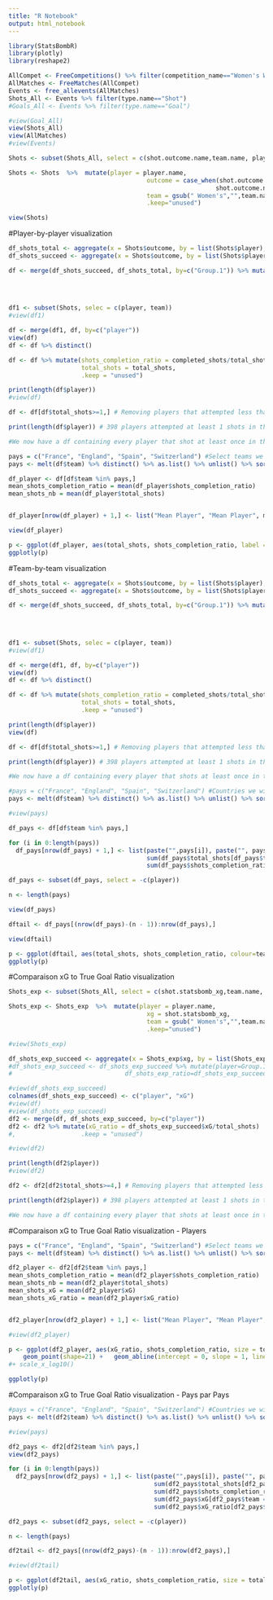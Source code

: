 ---
title: "R Notebook"
output: html_notebook
---
```{r}
library(StatsBombR)
library(plotly)
library(reshape2)
```


```{r}
AllCompet <- FreeCompetitions() %>% filter(competition_name=="Women's World Cup" & season_name=="2023")
AllMatches <- FreeMatches(AllCompet)
Events <- free_allevents(AllMatches)
Shots_All <- Events %>% filter(type.name=="Shot")
#Goals_All <- Events %>% filter(type.name=="Goal")
```

```{r}
#view(Goal_All)
view(Shots_All)
view(AllMatches)
#view(Events)
```


```{r}
Shots <- subset(Shots_All, select = c(shot.outcome.name,team.name, player.name))

Shots <- Shots  %>%  mutate(player = player.name,
                                      outcome = case_when(shot.outcome.name!="Goal" ~ 0,
                                                         shot.outcome.name=="Goal" ~ 1),
                                      team = gsub(" Women's","",team.name),
                                      .keep="unused")

view(Shots)
```

#Player-by-player visualization

```{r}
df_shots_total <- aggregate(x = Shots$outcome, by = list(Shots$player), FUN = length)
df_shots_succeed <- aggregate(x = Shots$outcome, by = list(Shots$player), FUN = sum)

df <- merge(df_shots_succeed, df_shots_total, by=c("Group.1")) %>% mutate(player = Group.1,
                                                                               completed_shots = x.x,
                                                                               total_shots = x.y,
                                                                               .keep="unused")

df1 <- subset(Shots, selec = c(player, team))
#view(df1)

df <- merge(df1, df, by=c("player"))
view(df)
df <- df %>% distinct()

df <- df %>% mutate(shots_completion_ratio = completed_shots/total_shots,
                    total_shots = total_shots,
                    .keep = "unused")

print(length(df$player))
#view(df)

df <- df[df$total_shots>=1,] # Removing players that attempted less than 1 shots

print(length(df$player)) # 398 players attempted at least 1 shots in the WC

#We now have a df containing every player that shot at least once in the World cup, associated with how many shots they attempted, and their ratio of successful shots

pays = c("France", "England", "Spain", "Switzerland") #Select teams we wish to observe
pays <- melt(df$team) %>% distinct() %>% as.list() %>% unlist() %>% sort() %>% as.list() #Select all teams

df_player <- df[df$team %in% pays,]
mean_shots_completion_ratio = mean(df_player$shots_completion_ratio)
mean_shots_nb = mean(df_player$total_shots)


df_player[nrow(df_player) + 1,] <- list("Mean Player", "Mean Player", mean_shots_nb, mean_shots_completion_ratio)

view(df_player)

p <- ggplot(df_player, aes(total_shots, shots_completion_ratio, label = player, colour=team)) + geom_point()
ggplotly(p)
```

#Team-by-team visualization

```{r}
df_shots_total <- aggregate(x = Shots$outcome, by = list(Shots$player), FUN = length)
df_shots_succeed <- aggregate(x = Shots$outcome, by = list(Shots$player), FUN = sum)

df <- merge(df_shots_succeed, df_shots_total, by=c("Group.1")) %>% mutate(player = Group.1,
                                                                               completed_shots = x.x,
                                                                               total_shots = x.y,
                                                                               .keep="unused")

df1 <- subset(Shots, selec = c(player, team))
#view(df1)

df <- merge(df1, df, by=c("player"))
view(df)
df <- df %>% distinct()

df <- df %>% mutate(shots_completion_ratio = completed_shots/total_shots,
                    total_shots = total_shots,
                    .keep = "unused")

print(length(df$player))
view(df)

df <- df[df$total_shots>=1,] # Removing players that attempted less than 1 shots

print(length(df$player)) # 398 players attempted at least 1 shots in the WC

#We now have a df containing every player that shots at least once in the World cup, associated with how many shots they attempted, and their ratio of successful shots

#pays = c("France", "England", "Spain", "Switzerland") #Countries we wish to observe
pays <- melt(df$team) %>% distinct() %>% as.list() %>% unlist() %>% sort() %>% as.list() #select all teams

#view(pays)

df_pays <- df[df$team %in% pays,]

for (i in 0:length(pays))
  df_pays[nrow(df_pays) + 1,] <- list(paste("",pays[i]), paste("", pays[i]), 
                                      sum(df_pays$total_shots[df_pays$team == pays[i]]), 
                                      sum(df_pays$shots_completion_ratio[df_pays$team == pays[i]]))

df_pays <- subset(df_pays, select = -c(player))

n <- length(pays)

view(df_pays)

dftail <- df_pays[(nrow(df_pays)-(n - 1)):nrow(df_pays),]

view(dftail)

p <- ggplot(dftail, aes(total_shots, shots_completion_ratio, colour=team)) + geom_point()
ggplotly(p)
```
#Comparaison xG to True Goal Ratio visualization

```{r}
Shots_exp <- subset(Shots_All, select = c(shot.statsbomb_xg,team.name, player.name))

Shots_exp <- Shots_exp  %>%  mutate(player = player.name,
                                      xg = shot.statsbomb_xg,
                                      team = gsub(" Women's","",team.name),
                                      .keep="unused")

#view(Shots_exp)

df_shots_exp_succeed <- aggregate(x = Shots_exp$xg, by = list(Shots_exp$player), FUN = sum)
#df_shots_exp_succeed <- df_shots_exp_succeed %>% mutate(player=Group.1, 
#                               df_shots_exp_ratio=df_shots_exp_succeed/df_shots_exp_total)

#view(df_shots_exp_succeed)
colnames(df_shots_exp_succeed) <- c("player", "xG")
#view(df)
#view(df_shots_exp_succeed)
df2 <- merge(df, df_shots_exp_succeed, by=c("player"))
df2 <- df2 %>% mutate(xG_ratio = df_shots_exp_succeed$xG/total_shots)
#,                  .keep = "unused")

#view(df2)

print(length(df2$player))
#view(df2)

df2 <- df2[df2$total_shots>=4,] # Removing players that attempted less than 1 shots

print(length(df2$player)) # 398 players attempted at least 1 shots in the WC

#We now have a df containing every player that shots at least once in the World cup, associated with their xg

```

#Comparaison xG to True Goal Ratio visualization - Players

```{r}
pays = c("France", "England", "Spain", "Switzerland") #Select teams we wish to observe
pays <- melt(df$team) %>% distinct() %>% as.list() %>% unlist() %>% sort() %>% as.list() #Select all teams

df2_player <- df2[df2$team %in% pays,]
mean_shots_completion_ratio = mean(df2_player$shots_completion_ratio)
mean_shots_nb = mean(df2_player$total_shots)
mean_shots_xG = mean(df2_player$xG)
mean_shots_xG_ratio = mean(df2_player$xG_ratio)


df2_player[nrow(df2_player) + 1,] <- list("Mean Player", "Mean Player", mean_shots_nb, mean_shots_completion_ratio, mean_shots_xG, mean_shots_xG_ratio)

#view(df2_player)

p <- ggplot(df2_player, aes(xG_ratio, shots_completion_ratio, size = total_shots, label = player, colour=team)) + 
    geom_point(shape=21) +   geom_abline(intercept = 0, slope = 1, linetype = "dashed") 
#+ scale_x_log10()

ggplotly(p)
```
#Comparaison xG to True Goal Ratio visualization - Pays par Pays


```{r}
#pays = c("France", "England", "Spain", "Switzerland") #Countries we wish to observe
pays <- melt(df2$team) %>% distinct() %>% as.list() %>% unlist() %>% sort() %>% as.list() #select all teams

#view(pays)

df2_pays <- df2[df2$team %in% pays,]
view(df2_pays)

for (i in 0:length(pays))
  df2_pays[nrow(df2_pays) + 1,] <- list(paste("",pays[i]), paste("", pays[i]),
                                        sum(df2_pays$total_shots[df2_pays$team == pays[i]]),
                                        sum(df2_pays$shots_completion_ratio[df2_pays$team == pays[i]]),
                                        sum(df2_pays$xG[df2_pays$team == pays[i]]),
                                        sum(df2_pays$xG_ratio[df2_pays$team == pays[i]]))

df2_pays <- subset(df2_pays, select = -c(player))

n <- length(pays)

df2tail <- df2_pays[(nrow(df2_pays)-(n - 1)):nrow(df2_pays),]

#view(df2tail)

p <- ggplot(df2tail, aes(xG_ratio, shots_completion_ratio, size = total_shots, colour=team)) + geom_point(shape=21) + geom_abline(intercept = 0, slope = 1, linetype = "dashed") 
ggplotly(p)
```

